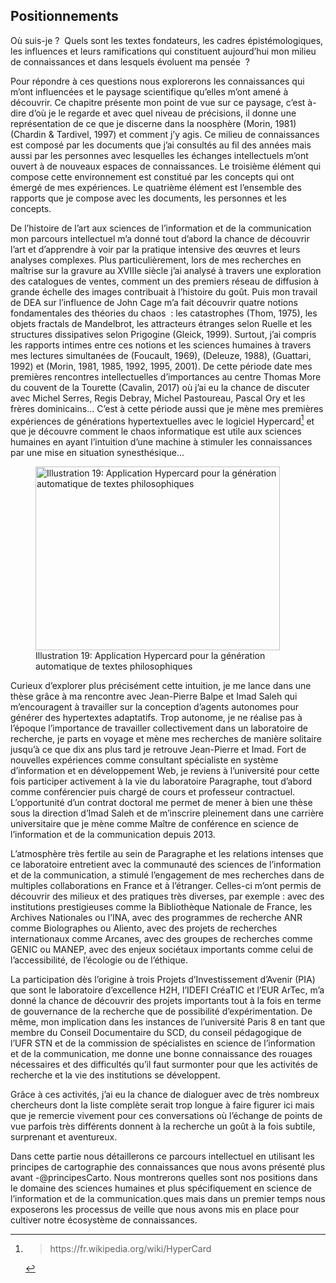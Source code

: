 ## Positionnements {#sec-positionnements}

Où suis-je ?  Quels sont les textes fondateurs, les cadres épistémologiques, les influences et leurs ramifications qui constituent aujourd'hui mon milieu de connaissances et dans lesquels évoluent ma pensée  ?

Pour répondre à ces questions nous explorerons les connaissances qui m'ont influencées et le paysage scientifique qu'elles m'ont amené à découvrir. Ce chapitre présente mon point de vue sur ce paysage, c'est à-dire d'où je le regarde et avec quel niveau de précisions, il donne une représentation de ce que je discerne dans la noosphère (Morin, 1981) (Chardin & Tardivel, 1997) et comment j'y agis. Ce milieu de connaissances est composé par les documents que j'ai consultés au fil des années mais aussi par les personnes avec lesquelles les échanges intellectuels m'ont ouvert à de nouveaux espaces de connaissances. Le troisième élément qui compose cette environnement est constitué par les concepts qui ont émergé de mes expériences. Le quatrième élément est l'ensemble des rapports que je compose avec les documents, les personnes et les concepts.

De l'histoire de l'art aux sciences de l'information et de la communication mon parcours intellectuel m'a donné tout d'abord la chance de découvrir l'art et d'apprendre à voir par la pratique intensive des œuvres et leurs analyses complexes. Plus particulièrement, lors de mes recherches en maîtrise sur la gravure au XVIIIe siècle j'ai analysé à travers une exploration des catalogues de ventes, comment un des premiers réseau de diffusion à grande échelle des images contribuait à l'histoire du goût. Puis mon travail de DEA sur l'influence de John Cage m'a fait découvrir quatre notions fondamentales des théories du chaos  : les catastrophes (Thom, 1975), les objets fractals de Mandelbrot, les attracteurs étranges selon Ruelle et les structures dissipatives selon Prigogine (Gleick, 1999). Surtout, j'ai compris les rapports intimes entre ces notions et les sciences humaines à travers mes lectures simultanées de (Foucault, 1969), (Deleuze, 1988), (Guattari, 1992) et (Morin, 1981, 1985, 1992, 1995, 2001). De cette période date mes premières rencontres intellectuelles d'importances au centre Thomas More du couvent de la Tourette (Cavalin, 2017) où j'ai eu la chance de discuter avec Michel Serres, Regis Debray, Michel Pastoureau, Pascal Ory et les frères dominicains\... C'est à cette période aussi que je mène mes premières expériences de générations hypertextuelles avec le logiciel Hypercard[^1] et que je découvre comment le chaos informatique est utile aux sciences humaines en ayant l'intuition d'une machine à stimuler les connaissances par une mise en situation synesthésique\...

[^1]:
    > https://fr.wikipedia.org/wiki/HyperCard

![Illustration 19: Application Hypercard pour la génération automatique de textes philosophiques](media/1000000100000263000001CB6B57709BAD5234C1.png){width="10.345cm" height="7.772cm"}

Curieux d'explorer plus précisément cette intuition, je me lance dans une thèse grâce à ma rencontre avec Jean-Pierre Balpe et Imad Saleh qui m'encouragent à travailler sur la conception d'agents autonomes pour générer des hypertextes adaptatifs. Trop autonome, je ne réalise pas à l'époque l'importance de travailler collectivement dans un laboratoire de recherche, je parts en voyage et mène mes recherches de manière solitaire jusqu'à ce que dix ans plus tard je retrouve Jean-Pierre et Imad. Fort de nouvelles expériences comme consultant spécialiste en système d'information et en développement Web, je reviens à l'université pour cette fois participer activement à la vie du laboratoire Paragraphe, tout d'abord comme conférencier puis chargé de cours et professeur contractuel. L'opportunité d'un contrat doctoral me permet de mener à bien une thèse sous la direction d'Imad Saleh et de m'inscrire pleinement dans une carrière universitaire que je mène comme Maître de conférence en science de l'information et de la communication depuis 2013.

L'atmosphère très fertile au sein de Paragraphe et les relations intenses que ce laboratoire entretient avec la communauté des sciences de l'information et de la communication, a stimulé l'engagement de mes recherches dans de multiples collaborations en France et à l'étranger. Celles-ci m'ont permis de découvrir des milieux et des pratiques très diverses, par exemple : avec des institutions prestigieuses comme la Bibliothèque Nationale de France, les Archives Nationales ou l'INA, avec des programmes de recherche ANR comme Biolographes ou Aliento, avec des projets de recherches internationaux comme Arcanes, avec des groupes de recherches comme GENIC ou MANEP, avec des enjeux sociétaux importants comme celui de l'accessibilité, de l'écologie ou de l'éthique.

La participation dès l'origine à trois Projets d'Investissement d'Avenir (PIA) que sont le laboratoire d'excellence H2H, l'IDEFI CréaTIC et l'EUR ArTec, m'a donné la chance de découvrir des projets importants tout à la fois en terme de gouvernance de la recherche que de possibilité d'expérimentation. De même, mon implication dans les instances de l'université Paris 8 en tant que membre du Conseil Documentaire du SCD, du conseil pédagogique de l'UFR STN et de la commission de spécialistes en science de l'information et de la communication, me donne une bonne connaissance des rouages nécessaires et des difficultés qu'il faut surmonter pour que les activités de recherche et la vie des institutions se développent.

Grâce à ces activités, j'ai eu la chance de dialoguer avec de très nombreux chercheurs dont la liste complète serait trop longue à faire figurer ici mais que je remercie vivement pour ces conversations où l'échange de points de vue parfois très différents donnent à la recherche un goût à la fois subtile, surprenant et aventureux.

Dans cette partie nous détaillerons ce parcours intellectuel en utilisant les principes de cartographie des connaissances que nous avons présenté plus avant  -@principesCarto. Nous montrerons quelles sont nos positions dans le domaine des sciences humaines et plus spécifiquement en science de l'information et de la communication.ques mais dans un premier temps nous exposerons les processus de veille que nous avons mis en place pour cultiver notre écosystème de connaissances.
